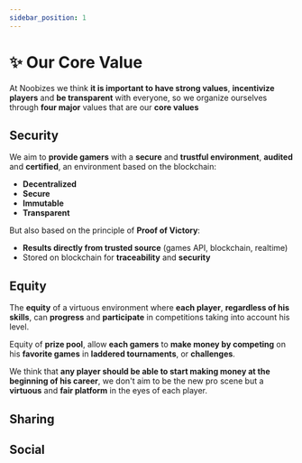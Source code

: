 ```yaml
---
sidebar_position: 1
---
```


# ✨ Our Core Value

At Noobizes we think **it is important to have strong values**, **incentivize players** and **be transparent** with everyone, so we organize ourselves through **four major** values that are our **core values**

## Security

We aim to **provide gamers** with a **secure** and **trustful environment**, **audited** and **certified**, an environment based on the blockchain:

- **Decentralized**
- **Secure**
- **Immutable**
- **Transparent**

But also based on the principle of **Proof of Victory**:

- **Results directly from trusted source** (games API, blockchain, realtime)
- Stored on blockchain for **traceability** and **security**

## Equity

The **equity** of a virtuous environment where **each player**, **regardless of his skills**, can **progress** and **participate** in competitions taking into account his level.

Equity of **prize pool**, allow **each gamers** to **make money by competing** on his **favorite games** in **laddered tournaments**, or **challenges**.

We think that **any player should be able to start making money at the beginning of his career**, we don't aim to be the new pro scene but a **virtuous** and **fair platform** in the eyes of each player.

## Sharing

## Social
